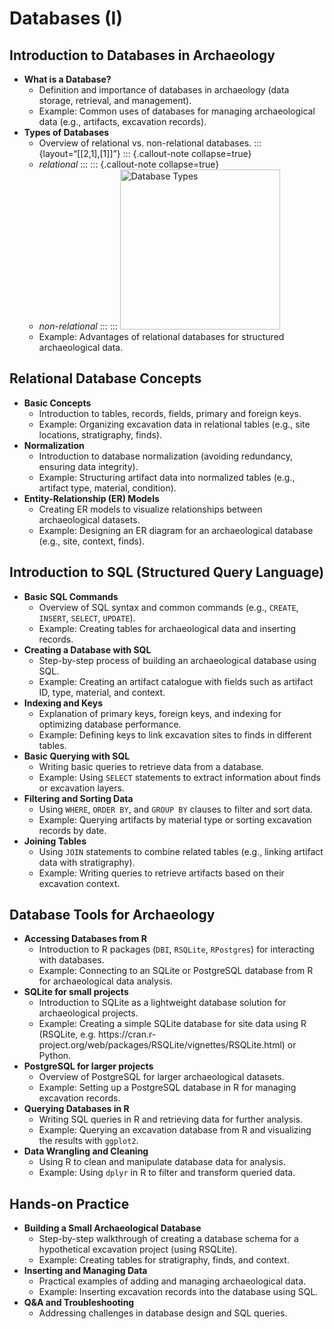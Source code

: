 # Databases (I) {#sec-database-1} 

## Introduction to Databases in Archaeology

* **What is a Database?**
  * Definition and importance of databases in archaeology (data storage, retrieval, and management).
  * Example: Common uses of databases for managing archaeological data (e.g., artifacts, excavation records).
* **Types of Databases**
  * Overview of relational vs. non-relational databases.
  ::: {layout="[[2,1],[1]]"}
  ::: {.callout-note collapse=true}
  * *relational*
  :::
  ::: {.callout-note collapse=true}
  * *non-relational*
  :::
  :::
  <a title="Cmglee, CC BY-SA 3.0 &lt;https://creativecommons.org/licenses/by-sa/3.0&gt;, via Wikimedia Commons" href="https://upload.wikimedia.org/wikipedia/commons/3/3b/Database_models.jpg"><img width="256" alt="Database Types" src="https://en.wikipedia.org/wiki/File:Database_models.jpg"></a>
  * Example: Advantages of relational databases for structured archaeological data.

## Relational Database Concepts

* **Basic Concepts**  
  * Introduction to tables, records, fields, primary and foreign keys.  
  * Example: Organizing excavation data in relational tables (e.g., site locations, stratigraphy, finds).  
* **Normalization**  
  * Introduction to database normalization (avoiding redundancy, ensuring data integrity).  
  * Example: Structuring artifact data into normalized tables (e.g., artifact type, material, condition).  
* **Entity-Relationship (ER) Models**  
  * Creating ER models to visualize relationships between archaeological datasets.  
  * Example: Designing an ER diagram for an archaeological database (e.g., site, context, finds).

## Introduction to SQL (Structured Query Language)

* **Basic SQL Commands**  
  * Overview of SQL syntax and common commands (e.g., `CREATE`, `INSERT`, `SELECT`, `UPDATE`).  
  * Example: Creating tables for archaeological data and inserting records.  
* **Creating a Database with SQL**  
  * Step-by-step process of building an archaeological database using SQL.  
  * Example: Creating an artifact catalogue with fields such as artifact ID, type, material, and context.  
* **Indexing and Keys**  
  * Explanation of primary keys, foreign keys, and indexing for optimizing database performance.  
  * Example: Defining keys to link excavation sites to finds in different tables.  
* **Basic Querying with SQL**  
  * Writing basic queries to retrieve data from a database.  
  * Example: Using `SELECT` statements to extract information about finds or excavation layers.  
* **Filtering and Sorting Data**  
  * Using `WHERE`, `ORDER BY`, and `GROUP BY` clauses to filter and sort data.  
  * Example: Querying artifacts by material type or sorting excavation records by date.  
* **Joining Tables**  
  * Using `JOIN` statements to combine related tables (e.g., linking artifact data with stratigraphy).  
  * Example: Writing queries to retrieve artifacts based on their excavation context.

## Database Tools for Archaeology

* **Accessing Databases from R**  
  * Introduction to R packages (`DBI`, `RSQLite`, `RPostgres`) for interacting with databases.  
  * Example: Connecting to an SQLite or PostgreSQL database from R for archaeological data analysis.  
* **SQLite for small projects**  
  * Introduction to SQLite as a lightweight database solution for archaeological projects.  
  * Example: Creating a simple SQLite database for site data using R (RSQLite, e.g. https://cran.r-project.org/web/packages/RSQLite/vignettes/RSQLite.html) or Python.  
* **PostgreSQL for larger projects**  
  * Overview of PostgreSQL for larger archaeological datasets.  
  * Example: Setting up a PostgreSQL database in R for managing excavation records.  
* **Querying Databases in R**  
  * Writing SQL queries in R and retrieving data for further analysis.  
  * Example: Querying an excavation database from R and visualizing the results with `ggplot2`.  
* **Data Wrangling and Cleaning**  
  * Using R to clean and manipulate database data for analysis.  
  * Example: Using `dplyr` in R to filter and transform queried data.

::: {.callout-note icon=false}
## Hands-on Practice {.unnumbered}

* **Building a Small Archaeological Database**  
  * Step-by-step walkthrough of creating a database schema for a hypothetical excavation project (using RSQLite).  
  * Example: Creating tables for stratigraphy, finds, and context.  
* **Inserting and Managing Data**  
  * Practical examples of adding and managing archaeological data.  
  * Example: Inserting excavation records into the database using SQL.  
* **Q\&A and Troubleshooting**  
  * Addressing challenges in database design and SQL queries.

:::
